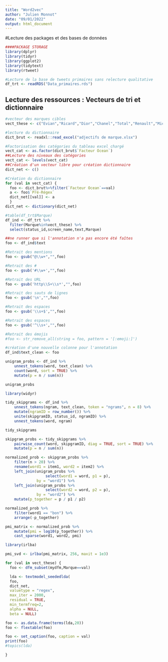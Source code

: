 ```yaml
---
title: "Word2vec"
author: "Julien Monnot"
date: "09/01/2022"
output: html_document
---
```


#Lecture des packages et des bases de données
```r
####PACKAGE STORAGE
library(dplyr)
library(tidyr)
library(ggplot2)
library(tidytext)
library(rtweet)

#Lecture de la base de tweets primaires sans relecture qualitative
df_trt <- readRDS("Data_primaires.rds")

```
## Lecture des ressources : Vecteurs de tri et dictionnaire
```r
#vecteur des marques cibles
vect_these <- c("Evian","Ricard","Dior","Chanel","Total","Renault","Michelin","Carrefour","Decathlon","Sephora","SFR","BouyguesTélécom","EDF")

#lecture du dictionnaire
dict_brut <- readxl::read_excel("adjectifs de marque.xlsx")

#Factorisation des catégories du tableau excel chargé
vect_cat <- as.factor(dict_brut$`Facteur Ocean`)
##Lecture des niveaux des catégories
vect_cat <- levels(vect_cat)
##Création d'un vecteur libre pour création dictionnaire
dict_net <- c()

#Création du dictionnaire
for (val in vect_cat) {
  foo <- dict_brut%>%filter(`Facteur Ocean`==val)
  a <- foo$`Pré-Régex`
  dict_net[[val]] <- a
  }
dict_net <- dictionary(dict_net)

```

```r
#table(df_trt$Marque)
df_ind <- df_trt %>%
  filter(Marque%in%vect_these) %>%
  select(status_id,screen_name,text,Marque)

```

```r
##ne runner que si l'annotation n'a pas encore été faîtes
foo <- df_ind$text

#Retrait des mentions
foo <- gsub("@\\w+","",foo)

#Retrait des #
foo <- gsub('#\\w+',"",foo)

#Retrait des URL
foo <- gsub('http\\S+\\s*',"",foo)

#Retrait des sauts de lignes
foo <- gsub('\n',"",foo)

#Retrait des espaces
foo <- gsub('\\s+$',"",foo)

#Retrait des espaces
foo <- gsub('^\\s+',"",foo)

#Retrait des émojis
#foo <- str_remove_all(string = foo, pattern = '[:emoji:]')

#création d'une nouvelle colonne pour l'annotation
df_ind$text_clean <- foo

```

```r

unigram_probs <- df_ind %>%
    unnest_tokens(word, text_clean) %>%
    count(word, sort = TRUE) %>%
    mutate(p = n / sum(n))

unigram_probs

library(widyr)

tidy_skipgrams <- df_ind %>%
    unnest_tokens(ngram, text_clean, token = "ngrams", n = 8) %>%
    mutate(ngramID = row_number()) %>% 
    unite(skipgramID, status_id, ngramID) %>%
    unnest_tokens(word, ngram)

tidy_skipgrams

skipgram_probs <- tidy_skipgrams %>%
    pairwise_count(word, skipgramID, diag = TRUE, sort = TRUE) %>%
    mutate(p = n / sum(n))

normalized_prob <- skipgram_probs %>%
    filter(n > 20) %>%
    rename(word1 = item1, word2 = item2) %>%
    left_join(unigram_probs %>%
                  select(word1 = word, p1 = p),
              by = "word1") %>%
    left_join(unigram_probs %>%
                  select(word2 = word, p2 = p),
              by = "word2") %>%
    mutate(p_together = p / p1 / p2)

normalized_prob %>% 
    filter(word1 == "bon") %>%
    arrange(-p_together)

pmi_matrix <- normalized_prob %>%
    mutate(pmi = log10(p_together)) %>%
    cast_sparse(word1, word2, pmi)

library(irlba)

pmi_svd <- irlba(pmi_matrix, 256, maxit = 1e3)
```

```r
for (val in vect_these) {
  foo <- dfm_subset(mydfm,Marque==val)

  lda <- textmodel_seededlda(
  foo,
  dict_net,
  valuetype = "regex",
  max_iter = 2000,
  residual = TRUE,
  min_termfreq=2,
  alpha = NULL,
  beta = NULL)

foo <- as.data.frame(terms(lda,20))
foo <- flextable(foo)

foo <- set_caption(foo, caption = val)
print(foo)
#topics(lda)

}


```

